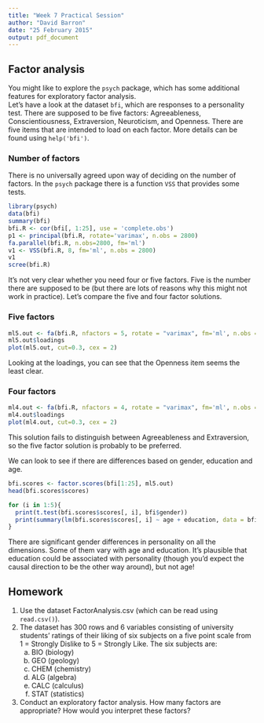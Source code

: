 ```yaml
---
title: "Week 7 Practical Session"
author: "David Barron"
date: "25 February 2015"
output: pdf_document
---
```


## Factor analysis
You might like to explore the `psych` package, which has some additional features for exploratory factor analysis.  
Let's have a look at the dataset `bfi`, which are responses to a personality test. There are supposed to be five factors: Agreeableness, Conscientiousness, Extraversion, Neuroticism, and Openness. There are five items that are intended to load on each factor.  More details can be found using `help('bfi')`.

### Number of factors
There is no universally agreed upon way of deciding on the number of factors. In the `psych` package there is a function `VSS` that provides some tests.

```r
library(psych)
data(bfi)
summary(bfi)
bfi.R <- cor(bfi[, 1:25], use = 'complete.obs')
p1 <- principal(bfi.R, rotate='varimax', n.obs = 2800)
fa.parallel(bfi.R, n.obs=2800, fm='ml')
v1 <- VSS(bfi.R, 8, fm='ml', n.obs = 2800)
v1
scree(bfi.R)
```

It's not very clear whether you need four or five factors.  Five is the number there are supposed to be (but there are lots of reasons why this might not work in practice).  Let's compare the five and four factor solutions.

### Five factors

```r
ml5.out <- fa(bfi.R, nfactors = 5, rotate = "varimax", fm='ml', n.obs = 2800)
ml5.out$loadings
plot(ml5.out, cut=0.3, cex = 2)
```

Looking at the loadings, you can see that the Openness item seems the least clear.

### Four factors

```r
ml4.out <- fa(bfi.R, nfactors = 4, rotate = "varimax", fm='ml', n.obs = 2800)
ml4.out$loadings
plot(ml4.out, cut=0.3, cex = 2)
```

This solution fails to distinguish between Agreeableness and Extraversion, so the five factor solution is probably to be preferred.

We can look to see if there are differences based on gender, education and age.

```r
bfi.scores <- factor.scores(bfi[1:25], ml5.out)
head(bfi.scores$scores)

for (i in 1:5){
  print(t.test(bfi.scores$scores[, i], bfi$gender))
  print(summary(lm(bfi.scores$scores[, i] ~ age + education, data = bfi)))
}

```

There are significant gender differences in personality on all the dimensions.  Some of them vary with age and education.  It's plausible that education could be associated with personality (though you'd expect the causal direction to be the other way around), but not age!

## Homework
1. Use the dataset FactorAnalysis.csv (which can be read using `read.csv()`).
2. The dataset has 300 rows and 6 variables consisting of university students' ratings of their liking of six subjects on a five point scale from 1 = Strongly Dislike to 5 = Strongly Like. The six subjects are:
   a. BIO (biology)
   b. GEO (geology)
   c. CHEM (chemistry)
   d. ALG (algebra)
   e. CALC (calculus)
   f. STAT (statistics)
3. Conduct an exploratory factor analysis.  How many factors are appropriate? How would you interpret these factors?